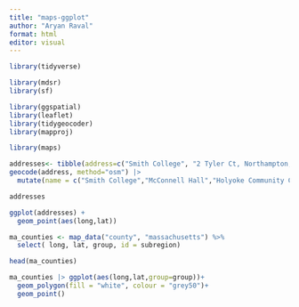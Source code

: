 ```yaml
---
title: "maps-ggplot"
author: "Aryan Raval"
format: html
editor: visual
---
```


```r
library(tidyverse)

```


```r
library(mdsr)
library(sf)
```


```r
library(ggspatial)
library(leaflet)
library(tidygeocoder)
library(mapproj)
```


```r
library(maps)

```



```r
addresses<- tibble(address=c("Smith College", "2 Tyler Ct, Northampton, MA 01060", "Holyoke Community College")) |>
geocode(address, method="osm") |>
  mutate(name = c("Smith College","McConnell Hall","Holyoke Community College"))

addresses

```

```r
ggplot(addresses) +
  geom_point(aes(long,lat)) 

```

```r
ma_counties <- map_data("county", "massachusetts") %>% 
  select( long, lat, group, id = subregion)

head(ma_counties)
```

```r
ma_counties |> ggplot(aes(long,lat,group=group))+
  geom_polygon(fill = "white", colour = "grey50")+
  geom_point()  
```

```r
```



```r
```